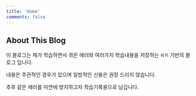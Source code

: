 ```yaml
---
title: 'Home'
comments: false
---
```


## About This Blog

이 블로그는 제가 학습하면서 겪은 에러와 여러가지 학습내용을 저장하는
`위키` 기반의 블로그 입니다. <br/>

내용은 주관적인 경우가 있으며 일방적인 신용은 권장 드리지 않습니다. <br/>

추후 같은 에러를 미연에 방지하고자 학습기록용으로 남깁니다.


